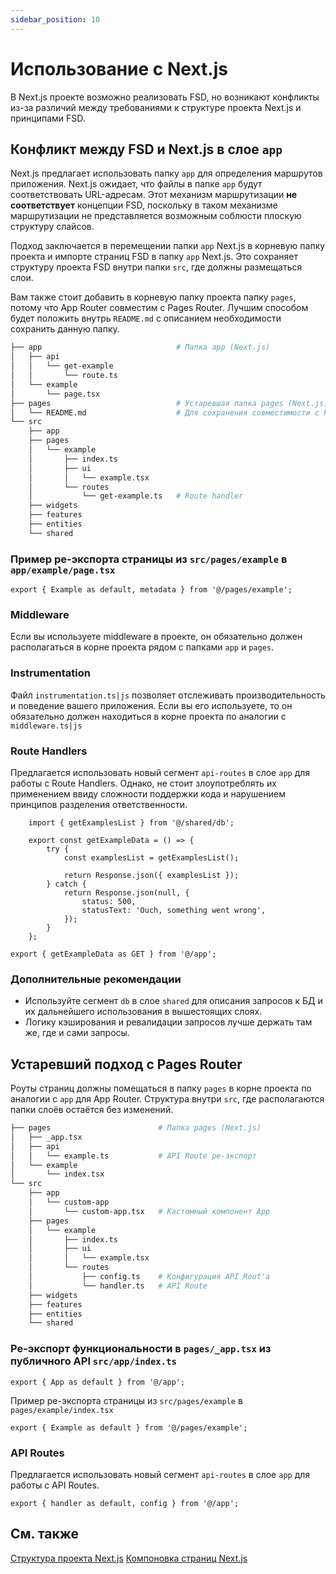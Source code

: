 ```yaml
---
sidebar_position: 10
---
```

# Использование с Next.js

В Next.js проекте возможно реализовать FSD, но возникают конфликты из-за различий между требованиями к структуре проекта Next.js и принципами FSD.

## Конфликт между FSD и Next.js в слое `app`

Next.js предлагает использовать папку `app` для определения маршрутов приложения. Next.js ожидает, что файлы в папке `app` будут соответствовать URL-адресам.
Этот механизм маршрутизации **не соответствует** концепции FSD, поскольку в таком механизме маршрутизации не представляется возможным соблюсти плоскую структуру слайсов.

Подход заключается в перемещении папки `app` Next.js в корневую папку проекта и импорте страниц FSD в папку `app` Next.js.
Это сохраняет структуру проекта FSD внутри папки `src`, где должны размещаться слои.

Вам также стоит добавить в корневую папку проекта папку `pages`, потому что App Router совместим с Pages Router.
Лучшим способом будет положить внутрь `README.md` с описанием необходимости сохранить данную папку.

```sh
├── app                              # Папка app (Next.js)
│   ├── api
│   │   └── get-example
│   │       └── route.ts
│   └── example
│       └── page.tsx
├── pages                            # Устаревшая папка pages (Next.js)
│   └── README.md                    # Для сохранения совместимости с Pages Router
└── src
    ├── app
    ├── pages
    │   └── example
    │       ├── index.ts
    │       ├── ui
    │       │   └── example.tsx
    │       └── routes
    │           └── get-example.ts   # Route handler
    ├── widgets
    ├── features
    ├── entities
    └── shared
```

### Пример ре-экспорта страницы из `src/pages/example` в `app/example/page.tsx`

```tsx title="app/example/page.tsx"
export { Example as default, metadata } from '@/pages/example';
```

### Middleware
Если вы используете middleware в проекте, он обязательно должен располагаться в корне проекта рядом с папками `app` и `pages`.

### Instrumentation
Файл `instrumentation.ts|js` позволяет отслеживать производительность и поведение вашего приложения. Если вы его используете, то он обязательно должен находиться в корне проекта по аналогии с `middleware.ts|js`

### Route Handlers
Предлагается использовать новый сегмент `api-routes` в слое `app` для работы c Route Handlers.
Однако, не стоит злоупотреблять их применением ввиду сложности поддержки кода и нарушением принципов разделения ответственности.

```tsx title="src/app/api-routes/get-example-data.ts"
    import { getExamplesList } from '@/shared/db';

    export const getExampleData = () => {
        try {
            const examplesList = getExamplesList();

            return Response.json({ examplesList });
        } catch {
            return Response.json(null, {
                status: 500,
                statusText: 'Ouch, something went wrong',
            });
        }
    };
```

```tsx title="app/api/example/route.ts"
export { getExampleData as GET } from '@/app';
```

### Дополнительные рекомендации
- Используйте сегмент `db` в слое `shared` для описания запросов к БД и их дальнейшего использования в вышестоящих слоях.
- Логику кэширования и ревалидации запросов лучше держать там же, где и сами запросы.

## Устаревший подход с Pages Router
Роуты страниц должны помещаться в папку `pages` в корне проекта по аналогии с `app` для App Router.
Структура внутри `src`, где располагаются папки слоёв остаётся без изменений.

```sh
├── pages                        # Папка pages (Next.js)
│   ├── _app.tsx
│   ├── api
│   │   └── example.ts           # API Route ре-экспорт
│   └── example
│       └── index.tsx
└── src
    ├── app
    │   └── custom-app
    │       └── custom-app.tsx   # Кастомный компонент App
    ├── pages
    │   └── example
    │       ├── index.ts
    │       ├── ui
    │       │   └── example.tsx
    │       └── routes
    │           ├── config.ts    # Конфигурация API Rout'а
    │           └── handler.ts   # API Route
    ├── widgets
    ├── features
    ├── entities
    └── shared
```

### Ре-экспорт функциональности в `pages/_app.tsx` из публичного API `src/app/index.ts`

```tsx title="pages/_app.tsx"
export { App as default } from '@/app';
```

Пример ре-экспорта страницы из `src/pages/example` в `pages/example/index.tsx`

```tsx title="pages/example/index.tsx"
export { Example as default } from '@/pages/example';
```

### API Routes
Предлагается использовать новый сегмент `api-routes` в слое `app` для работы c API Routes.

```tsx title="app/api/example.ts"
export { handler as default, config } from '@/app';
```

## См. также

[Структура проекта Next.js](https://Next.js.org/docs/app/getting-started/project-structure)
[Компоновка страниц Next.js](https://Next.js.org/docs/app/getting-started/layouts-and-pages)

[project-knowledge]: /docs/about/understanding/knowledge-types
[ext-app-router-stackblitz]: https://stackblitz.com/edit/stackblitz-starters-aiez55?file=README.md